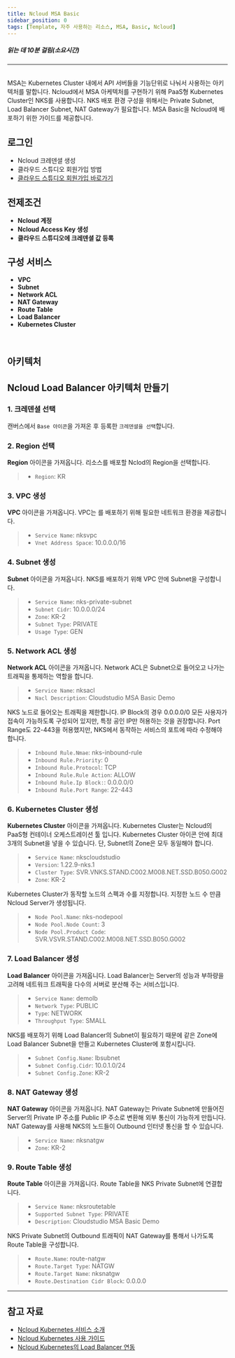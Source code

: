 ```yaml
---
title: Ncloud MSA Basic
sidebar_position: 0
tags: [Template, 자주 사용하는 리소스, MSA, Basic, Ncloud]
---
```





##### 읽는 데 10분 걸림(소요시간)

*****
<br/>
MSA는 Kubernetes Cluster 내에서 API 서버들을 기능단위로 나눠서 사용하는 아키텍처를 말합니다.
Ncloud에서 MSA 아케텍처를 구현하기 위해 PaaS형 Kubernetes Cluster인 NKS를 사용합니다.
NKS 배포 환경 구성을 위해서는 Private Subnet, Load Balancer Subnet, NAT Gateway가 필요합니다.
MSA Basic을 Ncloud에 배포하기 위한 가이드를 제공합니다.

## 로그인
- <Link to="/docs/credential/createCredential">Ncloud 크레덴셜 생성</Link>
- <Link to="/docs/start/sign-up">클라우드 스튜디오 회원가입 방법</Link>
- [클라우드 스튜디오 회원가입 바로가기](https://cstudio.app/signup)

## 전제조건
- **Ncloud 계정**
- **Ncloud Access Key 생성**
- **클라우드 스튜디오에 크레덴셜 값 등록**

## 구성 서비스
- **VPC**
- **Subnet**
- **Network ACL**
- **NAT Gateway**
- **Route Table**
- **Load Balancer**
- **Kubernetes Cluster**
<br/>

## 아키텍처

<caption caption="" src={ncloud13} />

## Ncloud Load Balancer 아키텍처 만들기
### 1. 크레덴셜 선택
캔버스에서 ```Base 아이콘```을 가져온 후 등록한 ```크레덴셜을 선택```합니다.

<caption caption="[그림.1] Ncloud MSA Basic 1" src={ncloud1} />

### 2. Region 선택
**Region** 아이콘을 가져옵니다. 리소스를 배포할 Nclod의 Region을 선택합니다.

> - ```Region```: KR

<caption caption="[그림.2] Ncloud MSA Basic 2" src={ncloud2} />

### 3. VPC 생성
**VPC** 아이콘을 가져옵니다. VPC는 를 배포하기 위해 필요한 네트워크 환경을 제공합니다.

> - ```Service Name```: nksvpc
> - ```Vnet Address Space```: 10.0.0.0/16

<caption caption="[그림.3] Ncloud MSA Basic 3" src={ncloud3} />

### 4. Subnet 생성
**Subnet** 아이콘을 가져옵니다. NKS를 배포하기 위해 VPC 안에 Subnet을 구성합니다.

> - ```Service Name```: nks-private-subnet
> - ```Subnet Cidr```: 10.0.0.0/24
> - ```Zone```: KR-2
> - ```Subnet Type```: PRIVATE
> - ```Usage Type```: GEN

<caption caption="[그림.4] Ncloud MSA Basic 4" src={ncloud4} />

### 5. Network ACL 생성
**Network ACL** 아이콘을 가져옵니다. Network ACL은 Subnet으로 들어오고 나가는 트래픽을 통제하는 역할을 합니다.

> - ```Service Name```: nksacl
> - ```Nacl Description```: Cloudstudio MSA Basic Demo

<caption caption="[그림.5] Ncloud MSA Basic 5" src={ncloud5} />

NKS 노드로 들어오는 트래픽을 제한합니다. 
IP Block의 경우 0.0.0.0/0 모든 사용자가 접속이 가능하도록 구성되어 있지만, 특정 공인 IP만 허용하는 것을 권장합니다.
Port Range도 22-443을 허용했지만, NKS에서 동작하는 서비스의 포트에 따라 수정해야 합니다.

> - ```Inbound Rule.Nmae```: nks-inbound-rule
> - ```Inbound Rule.Priority```: 0
> - ```Inbound Rule.Protocol```: TCP
> - ```Inbound Rule.Rule Action```: ALLOW
> - ```Inbound Rule.Ip Block:```: 0.0.0.0/0
> - ```Inbound Rule.Port Range```: 22-443

<caption caption="[그림.6] Ncloud MSA Basic 6" src={ncloud6} />


### 6. Kubernetes Cluster 생성
**Kubernetes Cluster** 아이콘을 가져옵니다. 
Kubernetes Cluster는 Ncloud의 PaaS형 컨테이너 오케스트레이션 툴 입니다.
Kubernetes Cluster 아이콘 안에 최대 3개의 Subnet을 넣을 수 있습니다.
단, Subnet의 Zone은 모두 동일해야 합니다.

> - ```Service Name```: nkscloudstudio
> - ```Version```: 1.22.9-nks.1
> - ```Cluster Type```: SVR.VNKS.STAND.C002.M008.NET.SSD.B050.G002
> - ```Zone```: KR-2

<caption caption="[그림.7] Ncloud MSA Basic 7" src={ncloud7} />

Kubernetes Cluster가 동작할 노드의 스펙과 수를 지정합니다. 지정한 노드 수 만큼 Ncloud Server가 생성됩니다.

> - ```Node Pool.Name```: nks-nodepool
> - ```Node Pool.Node Count```: 3
> - ```Node Pool.Product Code```: SVR.VSVR.STAND.C002.M008.NET.SSD.B050.G002 

<caption caption="[그림.8] Ncloud MSA Basic 8" src={ncloud8} />

### 7. Load Balancer 생성
**Load Balancer** 아이콘을 가져옵니다. 
Load Balancer는 Server의 성능과 부하량을 고려해 네트워크 트래픽을 다수의 서버로 분산해 주는 서비스입니다.

> - ```Service Name```: demolb
> - ```Network Type```: PUBLIC
> - ```Type```: NETWORK
> - ```Throughput Type```: SMALL

<caption caption="[그림.9] Ncloud MSA Basic 9" src={ncloud9} />

NKS를 배포하기 위해 Load Balancer의 Subnet이 필요하기 때문에 같은 Zone에 Load Balancer Subnet을 만들고 
Kubernetes Cluster에 포함시킵니다.

> - ```Subnet Config.Name```: lbsubnet
> - ```Subnet Config.Cidr```: 10.0.1.0/24
> - ```Subnet Config.Zone```: KR-2

<caption caption="[그림.10] Ncloud MSA Basic 10" src={ncloud10} />

### 8. NAT Gateway 생성
**NAT Gateway** 아이콘을 가져옵니다. NAT Gateway는 Private Subnet에 만들어진 Server의 Private IP 주소를 Public IP 주소로 변환해 외부 통신이 가능하게 만듭니다.
NAT Gateway를 사용해 NKS의 노드들이 Outbound 인터넷 통신을 할 수 있습니다.

> - ```Service Name```: nksnatgw
> - ```Zone```: KR-2

<caption caption="[그림.11] Ncloud MSA Basic 11" src={ncloud11} />

### 9. Route Table 생성
**Route Table** 아이콘을 가져옵니다. Route Table을 NKS Private Subnet에 연결합니다.

> - ```Service Name```: nksroutetable
> - ```Supported Subnet Type```: PRIVATE
> - ```Description```: Cloudstudio MSA Basic Demo

<caption caption="[그림.12] Ncloud MSA Basic 12" src={ncloud12} />

NKS Private Subnet의 Outbound 트래픽이 NAT Gateway를 통해서 나가도록 Route Table을 구성합니다.

> - ```Route.Name```: route-natgw
> - ```Route.Target Type```: NATGW
> - ```Route.Target Name```: nksnatgw
> - ```Route.Destination Cidr Block```: 0.0.0.0

<caption caption="[그림.13] Ncloud MSA Basic 13" src={ncloud13} />


*****
## 참고 자료
- [Ncloud Kubernetes 서비스 소개](https://ncloud.com/product/containers/kubernetes)
- [Ncloud Kubernetes 사용 가이드](https://guide.ncloud-docs.com/docs/nks-nks-1-1)
- [Ncloud Kubernetes의 Load Balancer 연동](https://guide.ncloud-docs.com/docs/nks-nks-1-8)

